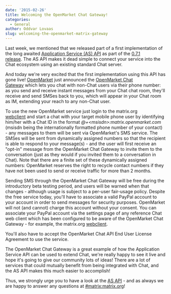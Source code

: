 ```yaml
---
date: '2015-02-26'
title: Welcoming the OpenMarket Chat Gateway!
categories:
  - General
author: Oddvar Lovaas
slug: welcoming-the-openmarket-matrix-gateway
---
```


Last week, we mentioned that we released part of a first implementation of the long awaited <a title="Application Service (AS) API" href="http://matrix.org/docs/spec/#application-service-api">Application Service (AS) API</a> as part of the <a title="Chat 0.7.1 released – with Application Service API" href="http://matrix.org/blog/2015/02/19/synapse-0-7-1-released-with-application-service-api/">0.7.1 release</a>. The AS API makes it dead simple to connect your service into the Chat ecosystem using an existing standard Chat server.

And today we're very excited that the first implementation using this API has gone live! <a title="OpenMarket" href="http://openmarket.com">OpenMarket</a> just announced the <a title="OpenMarket Chat Gateway" href="http://www.openmarket.com/matrix/">OpenMarket Chat Gateway</a> which lets you chat with non-Chat users via their phone number: as you send and receive instant messages from your Chat chat room, they'll receive and send SMSes back to you, which will appear in your Chat room as IM, extending your reach to any non-Chat user.

To use the new OpenMarket service just login to the matrix.org <a title="webclient" href="/beta/">webclient</a> and start a chat with your target mobile phone user by identifying him/her with a Chat ID in the format <em>@+&lt;msisdn&gt;:matrix.openmarket.com</em> (msisdn being the internationally formatted phone number of your contact) - any messages to them will be sent via OpenMarket's SMS service. The SMSes will be sent from dynamically assigned numbers so that the recipient is able to respond to your message(s) - and the user will first receive an "opt-in" message from the OpenMarket Chat Gateway to invite them to the conversation (just as they would if you invited them to a conversation in Chat). Note that there are a finite set of these dynamically assigned numbers: OpenMarket reserves the right to recycle contact numbers if they have not been used to send or receive traffic for more than 2 months.

Sending SMS through the OpenMarket Chat Gateway will be free during the introductory beta testing period, and users will be warned when that changes - although usage is subject to a per-user fair-usage policy. Despite the free service today, you'll have to associate a valid PayPal account to your account in order to send messages for security purposes. OpenMarket will not (and cannot) charge this account without your consent. You can associate your PayPal account via the settings page of any reference Chat web client which has been configured to be aware of the OpenMarket Chat Gateway - for example, the matrix.org <a title="webclient" href="/beta/#/settings">webclient</a>.

You'll also have to accept the OpenMarket Chat API End User License Agreement to use the service.

The OpenMarket Chat Gateway is a great example of how the Application Service API can be used to extend Chat, we're really happy to see it live and hope it's going to give our community lots of ideas! There are a lot of services that could mutually benefit from being integrated with Chat, and the AS API makes this much easier to accomplish!

Thus, we strongly urge you to have a look at the <a title="AS API" href="http://matrix.org/docs/spec/#application-service-api">AS API</a> - and as always we are happy to answer any questions at <a title="#matrix:matrix.org" href="/beta/#/room/#matrix:matrix.org">#matrix:matrix.org</a>!